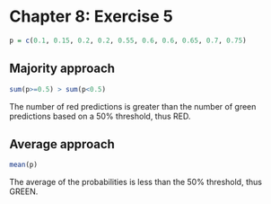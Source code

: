 Chapter 8: Exercise 5
=====================

```r
p = c(0.1, 0.15, 0.2, 0.2, 0.55, 0.6, 0.6, 0.65, 0.7, 0.75)
```

## Majority approach
```r
sum(p>=0.5) > sum(p<0.5)  
```
The number of red predictions is greater than the number of green predictions
based on a 50% threshold, thus RED.

## Average approach
```r
mean(p)
```
The average of the probabilities is less than the 50% threshold, thus GREEN.
